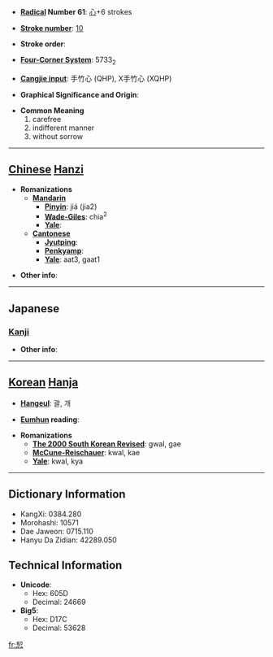 * '''[[Wiktionary:Chinese radical index| Radical]] Number 61''': [[Wiktionary:Chinese radical index 心|心]]+6 strokes

* '''[[Wiktionary:Chinese total strokes index|Stroke number]]''': [[Wiktionary:Chinese total strokes index 10|10]]

* '''Stroke order''': 

* '''[[Wiktionary:Chinese four corner index|Four-Corner System]]''': 5733<sub>2</sub>

* '''[[Wiktionary:Chinese Cangjie index|Cangjie input]]''': 手竹心 (QHP), X手竹心 (XQHP)

* '''Graphical Significance and Origin''': 

* '''Common Meaning'''
*#carefree
*# indifferent manner
*# without sorrow


----

== [[Chinese]] [[Hanzi]] ==

* '''Romanizations'''
** '''[[Mandarin]]'''
*** '''[[Pinyin]]''': jiá (jia2)
*** '''[[Wade-Giles]]''': chia<sup>2</sup>
*** '''[[Yale]]''': 
** '''[[Cantonese]]'''
*** '''[[Jyutping]]''':
*** '''[[Penkyamp]]''': 
*** '''[[Yale]]''': aat3, gaat1

* '''Other info''': 

----

==Japanese==
===[[Kanji]]===
{{kanji|on readings=[[かい]] (kai), [[かつ]] (katsu), [[けち]] (kechi)
|kun readings=
}}

* '''Other info''':  

----

== [[Korean]] [[Hanja]] ==

* '''[[Hangeul]]''': 괄, 개

* '''[[Eumhun]] reading''': 

* '''Romanizations'''
** '''[[The 2000 South Korean Revised Romanization|The 2000 South Korean Revised]]''': gwal, gae
** '''[[McCune-Reischauer]]''': kwal, kae
** '''[[Yale]]''': kwal, kya

----

== Dictionary Information ==

* KangXi: 0384.280
* Morohashi: 10571
* Dae Jaweon: 0715.110
* Hanyu Da Zidian: 42289.050

== Technical Information ==

* '''Unicode''':
** Hex: 605D
** Decimal: 24669
* '''Big5''':
** Hex: D17C
** Decimal: 53628

[[fr:恝]]
